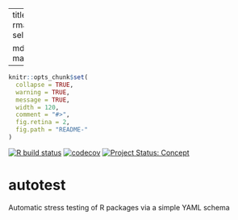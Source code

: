 
---
title: "autotest"
output:
  rmarkdown::html_vignette:
    self_contained: no

  md_document:
    variant: markdown_github
---

<!-- README.md is generated from README.Rmd. Please edit that file -->

```r
knitr::opts_chunk$set(
  collapse = TRUE,
  warning = TRUE,
  message = TRUE,
  width = 120,
  comment = "#>",
  fig.retina = 2,
  fig.path = "README-"
)
```

<!-- badges: start -->

[![R build
status](https://github.com/mpadge/autotest/workflows/R-CMD-check/badge.svg)](https://github.com/mpadge/autotest/actions?query=workflow%3AR-CMD-check)
[![codecov](https://codecov.io/gh/mpadge/autotest/branch/master/graph/badge.svg)](https://codecov.io/gh/mpadge/autotest)
[![Project Status:
Concept](https://www.repostatus.org/badges/latest/concept.svg)](https://www.repostatus.org/#concept)
<!-- badges: end -->

# autotest

Automatic stress testing of R packages via a simple YAML schema
